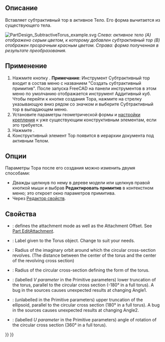 <languages/>

{{Docnav/ru
|[[PartDesign_SubtractiveEllipsoid/ru|Субтрактивный эллипсоид]]
|‎[[PartDesign_SubtractivePrism/ru|Субтрактивная призма]]
|[[PartDesign_Workbench/ru|Верстак PartDesign]]
|IconL=PartDesign_SubtractiveEllipsoid.svg
|IconR=PartDesign_SubtractivePrism.svg
|IconC=Workbench_PartDesign.svg
}}

{{GuiCommand/ru
|Name/ru=Субтрактивный тор
|Name=PartDesign_SubtractiveTorus
|MenuLocation=Part Design → Создать субтрактивный примитив → Субтрактивный тор
|Workbenches=[[PartDesign_Workbench/ru|PartDesign]]
|Version=0.17
|SeeAlso=[[PartDesign_CompPrimitiveSubtractive/ru|Создать субтрактивный примитив]], [[PartDesign_AdditiveTorus/ru|Аддитивный тор]]
}}

<span id="Description"></span>
==Описание==

Вставляет субтрактивный тор в активное Тело. Его форма вычитается из существующего тела.

[[File:PartDesign_SubtractiveTorus_example.svg|none]]
''Слева: активное тело (A) отображено серым цветом, к которому добавлен субтрактивный тор (B) отображен прозрачным красным цветом. Справа: форма полученная в результате преобразования.''

<span id="Usage"></span>
==Применение==

<div class="mw-translate-fuzzy">
# Нажмите кнопку {{Button|[[Image:PartDesign SubtractiveTorus.svg|24px]] '''Субтрактивный тор'''}}. '''Примечание''': Инструмент Субтрактивный тор входит в состав меню с названием "Создать субтрактивный примитив". После запуска FreeCAD на панели инструментов в этом меню по умолчанию отображается инструмент Аддитивный куб. Чтобы перейти к кнопке создания Тора, нажмите на стрелку указывающую вниз рядом со значком и выберите Субтрактивный тор в выпадающем меню.
# Установите параметры геометрической формы и [[Part_EditAttachment/ru|настройки крепления]] к уже существующим конструктивным элементам, если это требуется.
# Нажмите {{Button|OK}}.
# Конструктивный элемент Тор появится в иерархии документа под активным Телом.
</div>

<span id="Options"></span>
==Опции==

Параметры Тора после его создания можно изменить двумя способами:
* Дважды щелкнув по нему в дереве модели или щелкнув правой кнопкой мыши и выбрав '''Редактировать примитив''' в контекстном меню; это откроет окно параметров примитива.
* Через [[Property_editor/ru|Редактор свойств]].

<span id="Properties"></span>
==Свойства==

* {{PropertyData|Attachment}}: defines the attachment mode as well as the Attachment Offset. See [[Part_EditAttachment|Part EditAttachment]].
* {{PropertyData|Label}}: Label given to the Torus object. Change to suit your needs.
* {{PropertyData|Radius1}}: Radius of the imaginary orbit around which the circular cross-section revolves. (The distance between the center of the torus and the center of the revolving cross section)
* {{PropertyData|Radius2}}: Radius of the circular cross-section defining the form of the torus.
* {{PropertyData|Angle1}}: (labelled ''V parameter'' in the Primitive parameters) lower truncation of the torus, parallel to the circular cross section (-180° in a full torus). A bug in the sources causes unexpected results at changing Angle1. 
* {{PropertyData|Angle2}}: (unlabelled in the Primitive parameters) upper truncation of the ellipsoid, parallel to the circular cross section (180° in a full torus). A bug in the sources causes unexpected results at changing Angle2.
* {{PropertyData|Angle3}}: (labelled ''U parameter'' in the Primitive parameters) angle of rotation of the circular cross section (360° in a full torus).


{{Docnav/ru
|[[PartDesign_SubtractiveEllipsoid/ru|Субтрактивный эллипсоид]]
|‎[[PartDesign_SubtractivePrism/ru|Субтрактивная призма]]
|[[PartDesign_Workbench/ru|Верстак PartDesign]]
|IconL=PartDesign_SubtractiveEllipsoid.svg
|IconR=PartDesign_SubtractivePrism.svg
|IconC=Workbench_PartDesign.svg
}}

{{PartDesign_Tools_navi{{#translation:}}}}
{{Userdocnavi{{#translation:}}}}